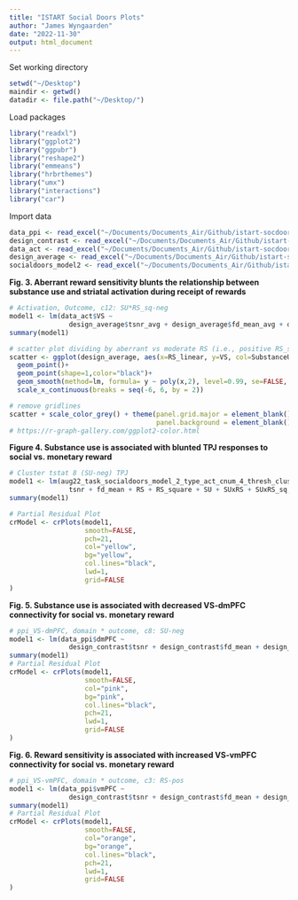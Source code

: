 ```yaml
---
title: "ISTART Social Doors Plots"
author: "James Wyngaarden"
date: "2022-11-30"
output: html_document
---
```


Set working directory
```r
setwd("~/Desktop")
maindir <- getwd()
datadir <- file.path("~/Desktop/")
```

Load packages
```r
library("readxl")
library("ggplot2")
library("ggpubr")
library("reshape2")
library("emmeans")
library("hrbrthemes")
library("umx")
library("interactions")
library("car")
```

Import data
```r
data_ppi <- read_excel("~/Documents/Documents_Air/Github/istart-socdoors/derivatives/palm_data/data/ppi_domain_x_outcome.xlsx")
design_contrast <- read_excel("~/Documents/Documents_Air/Github/istart-socdoors/derivatives/palm_data/design_contrast.xlsx")
data_act <- read_excel("~/Documents/Documents_Air/Github/istart-socdoors/derivatives/palm_data/data/act_outcome.xlsx")
design_average <- read_excel("~/Documents/Documents_Air/Github/istart-socdoors/derivatives/palm_data/design_average.xlsx")
socialdoors_model2 <- read_excel("~/Documents/Documents_Air/Github/istart-socdoors/derivatives/imaging_plots/istart_covariates_socialdoors_2.xlsx")
```

**Fig. 3. Aberrant reward sensitivity blunts the relationship between substance use and striatal activation during receipt of rewards**
```r
# Activation, Outcome, c12: SU*RS_sq-neg
model1 <- lm(data_act$VS ~
               design_average$tsnr_avg + design_average$fd_mean_avg + design_average$RS + design_average$RS_square + design_average$SU + design_average$SUxRS + design_average$SUxRS_sq)
summary(model1)

# scatter plot dividing by aberrant vs moderate RS (i.e., positive RS_sq vs negative)
scatter <- ggplot(design_average, aes(x=RS_linear, y=VS, col=SubstanceUse))+
  geom_point()+
  geom_point(shape=1,color="black")+
  geom_smooth(method=lm, formula= y ~ poly(x,2), level=0.99, se=FALSE, fullrange=TRUE, linetype="dashed")+ #formula= y ~ x+I(x^2)
  scale_x_continuous(breaks = seq(-6, 6, by = 2))

# remove gridlines
scatter + scale_color_grey() + theme(panel.grid.major = element_blank(), panel.grid.minor = element_blank(),
                                     panel.background = element_blank(), axis.line = element_line(colour = "black"))
# https://r-graph-gallery.com/ggplot2-color.html
```

**Figure 4. Substance use is associated with blunted TPJ responses to social vs. monetary reward**
```r
# Cluster tstat 8 (SU-neg) TPJ
model1 <- lm(aug22_task_socialdoors_model_2_type_act_cnum_4_thresh_clustere_corrp_tstat8 ~
               tsnr + fd_mean + RS + RS_square + SU + SUxRS + SUxRS_sq, data=socialdoors_model2)
summary(model1)

# Partial Residual Plot
crModel <- crPlots(model1, 
                   smooth=FALSE, 
                   pch=21,
                   col="yellow",
                   bg="yellow",
                   col.lines="black",
                   lwd=1,
                   grid=FALSE
)
```

**Fig. 5. Substance use is associated with decreased VS-dmPFC connectivity for social vs. monetary reward**
```r
# ppi_VS-dmPFC, domain * outcome, c8: SU-neg
model1 <- lm(data_ppi$dmPFC ~
               design_contrast$tsnr + design_contrast$fd_mean + design_contrast$RS + design_contrast$RS_square + design_contrast$SU + design_contrast$SUxRS + design_contrast$SUxRS_sq)
summary(model1)
# Partial Residual Plot
crModel <- crPlots(model1, 
                   smooth=FALSE, 
                   col="pink", 
                   bg="pink",
                   col.lines="black",
                   pch=21,
                   lwd=1,
                   grid=FALSE
)
```

**Fig. 6. Reward sensitivity is associated with increased VS-vmPFC connectivity for social vs. monetary reward**
```r
# ppi_VS-vmPFC, domain * outcome, c3: RS-pos
model1 <- lm(data_ppi$vmPFC ~
               design_contrast$tsnr + design_contrast$fd_mean + design_contrast$RS + design_contrast$RS_square + design_contrast$SU + design_contrast$SUxRS + design_contrast$SUxRS_sq)
summary(model1)
# Partial Residual Plot
crModel <- crPlots(model1, 
                   smooth=FALSE, 
                   col="orange",
                   bg="orange",
                   col.lines="black",
                   pch=21,
                   lwd=1,
                   grid=FALSE
)
```

